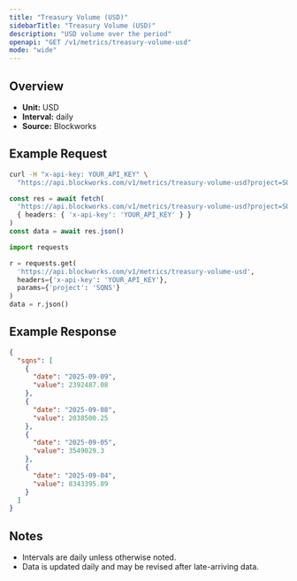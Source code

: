 ```yaml
---
title: "Treasury Volume (USD)"
sidebarTitle: "Treasury Volume (USD)"
description: "USD volume over the period"
openapi: "GET /v1/metrics/treasury-volume-usd"
mode: "wide"
---
```


## Overview

- **Unit:** USD
- **Interval:** daily
- **Source:** Blockworks

## Example Request

<CodeGroup>

```bash cURL
curl -H "x-api-key: YOUR_API_KEY" \
  "https://api.blockworks.com/v1/metrics/treasury-volume-usd?project=SQNS"
```

```typescript TypeScript
const res = await fetch(
  'https://api.blockworks.com/v1/metrics/treasury-volume-usd?project=SQNS',
  { headers: { 'x-api-key': 'YOUR_API_KEY' } }
)
const data = await res.json()
```

```python Python
import requests

r = requests.get(
  'https://api.blockworks.com/v1/metrics/treasury-volume-usd',
  headers={'x-api-key': 'YOUR_API_KEY'},
  params={'project': 'SQNS'}
)
data = r.json()
```

</CodeGroup>

## Example Response

```json
{
  "sqns": [
    {
      "date": "2025-09-09",
      "value": 2392487.08
    },
    {
      "date": "2025-09-08",
      "value": 2038500.25
    },
    {
      "date": "2025-09-05",
      "value": 3549029.3
    },
    {
      "date": "2025-09-04",
      "value": 8343395.89
    }
  ]
}
```

## Notes
- Intervals are daily unless otherwise noted.
- Data is updated daily and may be revised after late-arriving data.